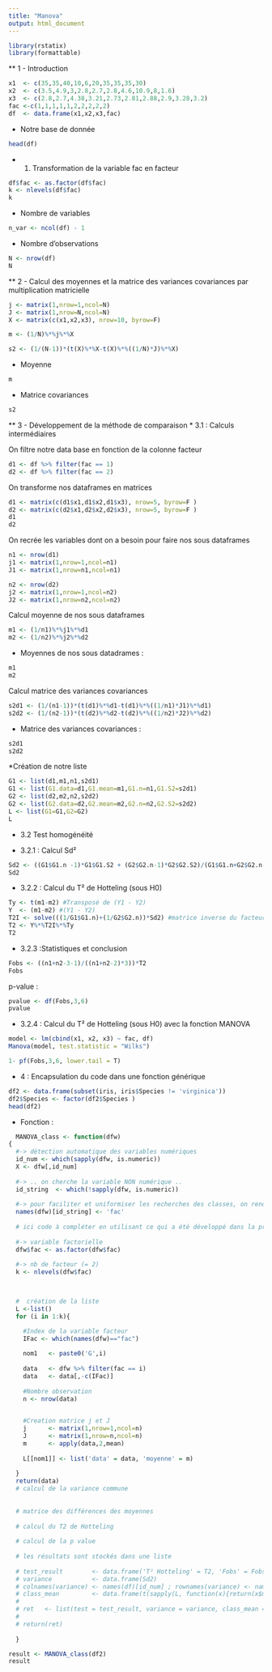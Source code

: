 ```yaml
---
title: "Manova"
output: html_document
---
```


```r
library(rstatix)
library(formattable)
```
** 1 - Introduction

```r
x1  <- c(35,35,40,10,6,20,35,35,35,30)
x2  <- c(3.5,4.9,3,2.8,2.7,2.8,4.6,10.9,8,1.6)
x3  <- c(2.8,2.7,4.38,3.21,2.73,2.81,2.88,2.9,3.28,3.2)
fac <-c(1,1,1,1,1,2,2,2,2,2)
df  <- data.frame(x1,x2,x3,fac)
```
* Notre base de donnée
```r
head(df)
```

*   1. Transformation de la variable fac en facteur

```r
df$fac <- as.factor(df$fac) 
k <- nlevels(df$fac)
k
```
* Nombre de variables

```r
n_var <- ncol(df) - 1
```

* Nombre d'observations 
```r
N <- nrow(df)
N
```
** 2 - Calcul des moyennes et la matrice des variances covariances par multiplication matricielle

```r
j <- matrix(1,nrow=1,ncol=N)
J <- matrix(1,nrow=N,ncol=N)
X <- matrix(c(x1,x2,x3), nrow=10, byrow=F)

m <- (1/N)%*%j%*%X

s2 <- (1/(N-1))*(t(X)%*%X-t(X)%*%((1/N)*J)%*%X)
```
* Moyenne
```r
m
```
* Matrice covariances
```r
s2
```

** 3 - Développement de la méthode de comparaison
* 3.1 : Calculs intermédiaires

On filtre notre data base en fonction de la colonne facteur

```r
d1 <- df %>% filter(fac == 1)
d2 <- df %>% filter(fac == 2)
```


On transforme nos dataframes en matrices
```r
d1 <- matrix(c(d1$x1,d1$x2,d1$x3), nrow=5, byrow=F )
d2 <- matrix(c(d2$x1,d2$x2,d2$x3), nrow=5, byrow=F )
d1
d2
```


On recrée les variables dont on a besoin pour faire nos sous dataframes


```r
n1 <- nrow(d1)
j1 <- matrix(1,nrow=1,ncol=n1)
J1 <- matrix(1,nrow=n1,ncol=n1)

n2 <- nrow(d2)
j2 <- matrix(1,nrow=1,ncol=n2)
J2 <- matrix(1,nrow=n2,ncol=n2)
```


Calcul moyenne de nos sous dataframes
```r
m1 <- (1/n1)%*%j1%*%d1
m2 <- (1/n2)%*%j2%*%d2

```

* Moyennes de nos sous datadrames : 
```r
m1
m2
```
Calcul matrice des variances covariances
```r
s2d1 <- (1/(n1-1))*(t(d1)%*%d1-t(d1)%*%((1/n1)*J1)%*%d1)
s2d2 <- (1/(n2-1))*(t(d2)%*%d2-t(d2)%*%((1/n2)*J2)%*%d2)
```

* Matrice des variances covariances :
```r
s2d1
s2d2
```

*Création de notre liste
```r
G1 <- list(d1,m1,n1,s2d1)
G1 <- list(G1.data=d1,G1.mean=m1,G1.n=n1,G1.S2=s2d1)
G2 <- list(d2,m2,n2,s2d2)
G2 <- list(G2.data=d2,G2.mean=m2,G2.n=n2,G2.S2=s2d2)
L <- list(G1=G1,G2=G2)
L
```


* 3.2 Test homogénéité



* 3.2.1 : Calcul Sd²
```r
Sd2 <- ((G1$G1.n -1)*G1$G1.S2 + (G2$G2.n-1)*G2$G2.S2)/(G1$G1.n+G2$G2.n-2)
Sd2
```


* 3.2.2 :  Calcul du T² de Hotteling (sous H0)

```r
Ty <- t(m1-m2) #Transposé de (Y1 - Y2)
Y  <- (m1-m2) #(Y1 - Y2)
T2I <- solve(((1/G1$G1.n)+(1/G2$G2.n))*Sd2) #matrice inverse du facteur du milieu
T2 <- Y%*%T2I%*%Ty
T2
```


* 3.2.3 :Statistiques et conclusion
```r
Fobs <- ((n1+n2-3-1)/((n1+n2-2)*3))*T2
Fobs
```
p-value : 
```r
pvalue <- df(Fobs,3,6)
pvalue
```

* 3.2.4 : Calcul du T² de Hotteling (sous H0) avec la fonction MANOVA

```r
model <- lm(cbind(x1, x2, x3) ~ fac, df)
Manova(model, test.statistic = "Wilks")

1- pf(Fobs,3,6, lower.tail = T)

```

* 4 : Encapsulation du code dans une fonction générique

```r
df2 <- data.frame(subset(iris, iris$Species != 'virginica'))
df2$Species <- factor(df2$Species )
head(df2)
```
 * Fonction :
```r
  MANOVA_class <- function(dfw)
{
  #-> détection automatique des variables numériques
  id_num <- which(sapply(dfw, is.numeric))
  X <- dfw[,id_num]
  
  #-> .. on cherche la variable NON numérique ..
  id_string  <- which(!sapply(dfw, is.numeric))
  
  #-> pour faciliter et uniformiser les recherches des classes, on renomme cette variable
  names(dfw)[id_string] <- 'fac' 
  
  # ici code à compléter en utilisant ce qui a été développé dans la première partie
      
  #-> variable factorielle
  dfw$fac <- as.factor(dfw$fac) 
    
  #-> nb de facteur (= 2)
  k <- nlevels(dfw$fac)


  
  #  création de la liste
  L <-list()
  for (i in 1:k){

    #Index de la variable facteur 
    IFac <- which(names(dfw)=="fac")
    
    nom1   <- paste0('G',i)
    
    data   <- dfw %>% filter(fac == i)
    data   <- data[,-c(IFac)]
    
    #Nombre observation
    n <- nrow(data)

  
    #Creation matrice j et J 
    j      <- matrix(1,nrow=1,ncol=n)
    J      <- matrix(1,nrow=n,ncol=n)
    m      <- apply(data,2,mean)
    
    L[[nom1]] <- list('data' = data, 'moyenne' = m)
  
  }
  return(data)
  # calcul de la variance commune
  
  
  # matrice des différences des moyennes
  
  # calcul du T2 de Hotteling
  
  # calcul de la p value
  
  # les résultats sont stockés dans une liste
  
  # test_result        <- data.frame('T² Hotteling' = T2, 'Fobs' = Fobs, 'p value' = pvalue )
  # variance           <- data.frame(Sd2) 
  # colnames(variance) <- names(df)[id_num] ; rownames(variance) <- names(df)[id_num]
  # class_mean         <- data.frame(t(sapply(L, function(x){return(x$mean)})))
  # 
  # ret   <- list(test = test_result, variance = variance, class_mean = class_mean)
  # 
  # return(ret)
  
  }

result <- MANOVA_class(df2)
result
```


